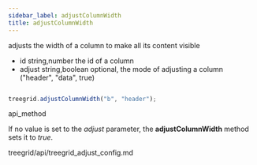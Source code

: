 ```yaml
---
sidebar_label: adjustColumnWidth
title: adjustColumnWidth
---
```



          


<Short>
 adjusts the width of a column to make all its content visible



</Short>



- id		string,number		the id of a column
- adjust	string,boolean		optional, the mode of adjusting a column ("header", "data", true)


~~~js

treegrid.adjustColumnWidth("b", "header");


~~~
 api_method

<Descr>

If no value is set to the *adjust* parameter, the <strong>adjustColumnWidth</strong> method sets it to *true*.


</Descr>


 treegrid/api/treegrid_adjust_config.md





